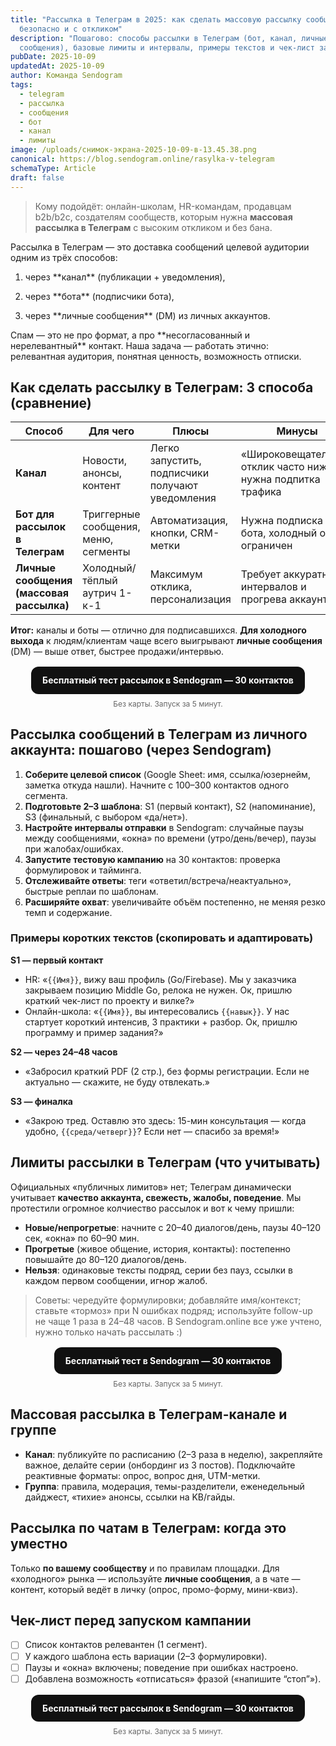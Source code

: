 ```yaml
---
title: "Рассылка в Телеграм в 2025: как сделать массовую рассылку сообщений
  безопасно и с откликом"
description: "Пошагово: способы рассылки в Телеграм (бот, канал, личные
  сообщения), базовые лимиты и интервалы, примеры текстов и чек-лист запуска."
pubDate: 2025-10-09
updatedAt: 2025-10-09
author: Команда Sendogram
tags:
  - telegram
  - рассылка
  - сообщения
  - бот
  - канал
  - лимиты
image: /uploads/снимок-экрана-2025-10-09-в-13.45.38.png
canonical: https://blog.sendogram.online/rasylka-v-telegram
schemaType: Article
draft: false
---
```

> Кому подойдёт: онлайн-школам, HR-командам, продавцам b2b/b2c, создателям сообществ, которым нужна **массовая рассылка в Телеграм** с высоким откликом и без бана.


Рассылка в Телеграм  — это доставка сообщений целевой аудитории одним из трёх способов:

1) через \*\*канал\*\* (публикации + уведомления),

2) через \*\*бота\*\* (подписчики бота),

3) через \*\*личные сообщения\*\* (DM) из личных аккаунтов.

Спам — это не про формат, а про \*\*несогласованный и нерелевантный\*\* контакт. Наша задача — работать этично: релевантная аудитория, понятная ценность, возможность отписки.

## Как сделать рассылку в Телеграм: 3 способа (сравнение)

| Способ | Для чего | Плюсы | Минусы |
|---|---|---|---|
| **Канал** | Новости, анонсы, контент | Легко запустить, подписчики получают уведомления | «Широковещательно», отклик часто ниже, нужна подпитка трафика |
| **Бот для рассылок в Телеграм** | Триггерные сообщения, меню, сегменты | Автоматизация, кнопки, CRM-метки | Нужна подписка на бота, холодный охват ограничен |
| **Личные сообщения (массовая рассылка)** | Холодный/тёплый аутрич 1-к-1 | Максимум отклика, персонализация | Требует аккуратных интервалов и прогрева аккаунта |

**Итог:** каналы и боты — отлично для подписавшихся. **Для холодного выхода** к людям/клиентам чаще всего выигрывают **личные сообщения** (DM) — выше ответ, быстрее продажи/интервью.

<div style="margin:16px 0; text-align:center">
  <a
    href="https://sendogram.online/signup?trial=30&src=blog&cmp=rasylka-v-telegram&utm_source=blog&utm_medium=cta&utm_campaign=rasylka-v-telegram"
    style="display:inline-block;padding:14px 18px;border-radius:12px;background:#111;color:#fff;text-decoration:none;font-weight:700;line-height:1.1"
    rel="noopener"
  >
    Бесплатный тест рассылок в Sendogram — 30 контактов
  </a>
  <div style="margin-top:8px;font-size:12px;color:#666">
    Без карты. Запуск за 5 минут.
  </div>
</div>
 
## Рассылка сообщений в Телеграм из личного аккаунта: пошагово (через Sendogram)

1. **Соберите целевой список** (Google Sheet: имя, ссылка/юзернейм, заметка откуда нашли). Начните с 100–300 контактов одного сегмента.
2. **Подготовьте 2–3 шаблона**: S1 (первый контакт), S2 (напоминание), S3 (финальный, с выбором «да/нет»).
3. **Настройте интервалы отправки** в Sendogram: случайные паузы между сообщениями, «окна» по времени (утро/день/вечер), паузы при жалобах/ошибках.
4. **Запустите тестовую кампанию** на 30 контактов: проверка формулировок и тайминга.
5. **Отслеживайте ответы**: теги «ответил/встреча/неактуально», быстрые реплаи по шаблонам.
6. **Расширяйте охват**: увеличивайте объём постепенно, не меняя резко темп и содержание.

### Примеры коротких текстов (скопировать и адаптировать)

**S1 — первый контакт**
- HR: «`{{Имя}}`, вижу ваш профиль (Go/Firebase). Мы у заказчика закрываем позицию Middle Go, релока не нужен. Ок, пришлю краткий чек-лист по проекту и вилке?»
- Онлайн-школа: «`{{Имя}}`, вы интересовались `{{навык}}`. У нас стартует короткий интенсив, 3 практики + разбор. Ок, пришлю программу и пример задания?»

**S2 — через 24–48 часов**
- «Забросил краткий PDF (2 стр.), без формы регистрации. Если не актуально — скажите, не буду отвлекать.»

**S3 — финалка**
- «Закрою тред. Оставлю это здесь: 15-мин консультация — когда удобно, `{{среда/четверг}}`? Если нет — спасибо за время!»

## Лимиты рассылки в Телеграм (что учитывать)

Официальных «публичных лимитов» нет; Телеграм динамически учитывает **качество аккаунта, свежесть, жалобы, поведение**. Мы протестили огромное колчиество рассылок и вот к чему пришли:
- **Новые/непрогретые**: начните с 20–40 диалогов/день, паузы 40–120 сек, «окна» по 60–90 мин.
- **Прогретые** (живое общение, история, контакты): постепенно повышайте до 80–120 диалогов/день.
- **Нельзя**: одинаковые тексты подряд, серии без пауз, ссылки в каждом первом сообщении, игнор жалоб.

> Советы: чередуйте формулировки; добавляйте имя/контекст; ставьте «тормоз» при N ошибках подряд; используйте follow-up не чаще 1 раза в 24–48 часов.
> В Sendogram.online все уже учтено, нужно только начать рассылать :)
<!-- CTA: Бесплатный тест -->
<div style="margin:16px 0; text-align:center">
  <a
    href="https://sendogram.online/signup?trial=30&src=blog&cmp=rasylka-v-telegram&utm_source=blog&utm_medium=cta&utm_campaign=rasylka-v-telegram"
    style="display:inline-block;padding:14px 18px;border-radius:12px;background:#111;color:#fff;text-decoration:none;font-weight:700;line-height:1.1"
    rel="noopener"
  >
    Бесплатный тест в Sendogram — 30 контактов
  </a>
  <div style="margin-top:8px;font-size:12px;color:#666">
    Без карты. Запуск за 5 минут.
  </div>
</div>


## Массовая рассылка в Телеграм-канале и группе

- **Канал**: публикуйте по расписанию (2–3 раза в неделю), закрепляйте важное, делайте серии (онбординг из 3 постов). Подключайте реактивные форматы: опрос, вопрос дня, UTM-метки.
- **Группа**: правила, модерация, темы-разделители, еженедельный дайджест, «тихие» анонсы, ссылки на KB/гайды.

## Рассылка по чатам в Телеграм: когда это уместно

Только **по вашему сообществу** и по правилам площадки. Для «холодного» рынка — используйте **личные сообщения**, а в чате — контент, который ведёт в личку (опрос, промо-форму, мини-квиз).

## Чек-лист перед запуском кампании

- [ ] Список контактов релевантен (1 сегмент).  
- [ ] У каждого шаблона есть вариации (2–3 формулировки).  
- [ ] Паузы и «окна» включены; поведение при ошибках настроено.  
- [ ] Добавлена возможность «отписаться» фразой («напишите “стоп”»). 
<!-- CTA: Бесплатный тест -->
<div style="margin:16px 0; text-align:center">
  <a
    href="https://sendogram.online/signup?trial=30&src=blog&cmp=rasylka-v-telegram&utm_source=blog&utm_medium=cta&utm_campaign=rasylka-v-telegram"
    style="display:inline-block;padding:14px 18px;border-radius:12px;background:#111;color:#fff;text-decoration:none;font-weight:700;line-height:1.1"
    rel="noopener"
  >
    Бесплатный тест рассылок в Sendogram — 30 контактов
  </a>
  <div style="margin-top:8px;font-size:12px;color:#666">
    Без карты. Запуск за 5 минут.
  </div>
</div>
 

